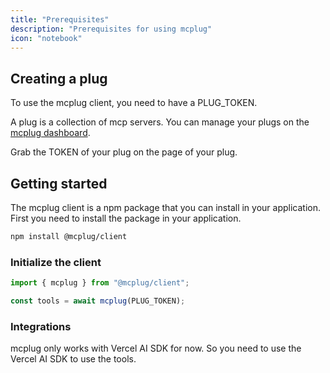 ```yaml
---
title: "Prerequisites"
description: "Prerequisites for using mcplug"
icon: "notebook"
---
```


## Creating a plug

To use the mcplug client, you need to have a PLUG_TOKEN.

A plug is a collection of mcp servers. You can manage your plugs on the [mcplug dashboard](https://mcplug.com/dashboard).

Grab the TOKEN of your plug on the page of your plug.

## Getting started

The mcplug client is a npm package that you can install in your application. First you need to install the package in your application.

```bash
npm install @mcplug/client
```

### Initialize the client

```ts
import { mcplug } from "@mcplug/client";

const tools = await mcplug(PLUG_TOKEN);
```

### Integrations

<Note>mcplug only works with Vercel AI SDK for now. So you need to use the Vercel AI SDK to use the tools.</Note>
